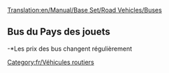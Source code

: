 [[Translation:en/Manual/Base Set/Road Vehicles/Buses]]

{{fr/Vehicule routier|nom      = Bus MPS Regal
  |img      = Bus-MPS Regal.png
  |prix     = 4920£ (9840$)
  |vitesse  = 56 km/h (35 mph)
  |annualite= 426£ (852$)
  |design   = 1930
  |vie      = 12
  |capacite = 31 passagers
}}
{{fr/Vehicule routier|nom      = Bus Hereford Leopard
  |img      = Bus-Hereford Leopard.png
  |prix     = 5740£ (11480$) 
  |vitesse  = 88 km/h (55 mph)
  |annualite= 600£ (1200$)
  |design   = 1964
  |vie      = 15
  |capacite = 35 passagers
}}
{{fr/Vehicule routier|nom      = Bus Foster
  |img      = Bus-foster.png
  |prix     = 6150£ (12300$) 
  |vitesse  = 112 km/h (70 mph)
  |annual   = 834£ (1668$)
  |design   = 1986
  |vie      = 15
  |capacite = 37 passagers
}}
{{fr/Vehicule routier|nom      = Superbus Foster MkII
  |img      = Bus-Foster MkII Superbus.png
  |prix     = 6560£ (13120$) 
  |vitesse  = 127 km/h (79 mph)
  |annualite= 1125£ (2250$)
  |design   = 2008
  |vie      = 15
  |capacite = 40 passagers
}}

==Bus du Pays des jouets==
{{fr/Vehicule routier|nom      = Bus Ploddyphut MkI
  |img      = Ploddyphut_MkI_Bus.png
  |prix     = *4920£
  |vitesse  = 56 km/h 
  |annualite= 426£
  |design   = 1945
  |vie      = 15
  |capacite = 30 passagers
}}
{{fr/Vehicule routier|nom      = Bus Ploddyphut MkII
  |img      = Ploddyphut_MkII_Bus.png
  |prix     = *5740£
  |vitesse  = 96 km/h 
  |annualite= 804£
  |design   = 1972
  |vie      = 15
  |capacite = 35 passagers
}}
{{fr/Vehicule routier|nom      = Bus Ploddyphut MkIII
  |img      = Ploddyphut_MkIII_Bus.png
  |prix     = *6560£
  |vitesse  = 120 km/h 
  |annualite= 1125£
  |design   = 2010
  |vie      = 15
  |capacite = 38 passagers
}}
-*Les prix des bus changent régulièrement

[[Category:fr/Véhicules routiers]]